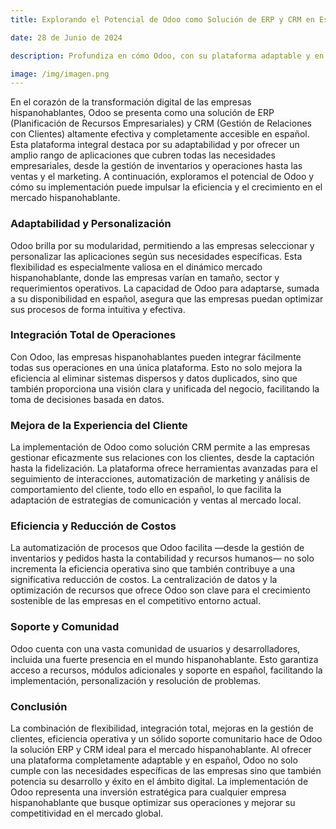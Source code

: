 ```yaml
---
title: Explorando el Potencial de Odoo como Solución de ERP y CRM en Español

date: 28 de Junio de 2024

description: Profundiza en cómo Odoo, con su plataforma adaptable y en español, se convierte en la solución ERP y CRM ideal para el mercado hispanohablante, ofreciendo flexibilidad y eficiencia sin precedentes.

image: /img/imagen.png
---
```


En el corazón de la transformación digital de las empresas hispanohablantes, Odoo se presenta como una solución de ERP (Planificación de Recursos Empresariales) y CRM (Gestión de Relaciones con Clientes) altamente efectiva y completamente accesible en español. Esta plataforma integral destaca por su adaptabilidad y por ofrecer un amplio rango de aplicaciones que cubren todas las necesidades empresariales, desde la gestión de inventarios y operaciones hasta las ventas y el marketing. A continuación, exploramos el potencial de Odoo y cómo su implementación puede impulsar la eficiencia y el crecimiento en el mercado hispanohablante.

### **Adaptabilidad y Personalización**

Odoo brilla por su modularidad, permitiendo a las empresas seleccionar y personalizar las aplicaciones según sus necesidades específicas. Esta flexibilidad es especialmente valiosa en el dinámico mercado hispanohablante, donde las empresas varían en tamaño, sector y requerimientos operativos. La capacidad de Odoo para adaptarse, sumada a su disponibilidad en español, asegura que las empresas puedan optimizar sus procesos de forma intuitiva y efectiva.

### **Integración Total de Operaciones**

Con Odoo, las empresas hispanohablantes pueden integrar fácilmente todas sus operaciones en una única plataforma. Esto no solo mejora la eficiencia al eliminar sistemas dispersos y datos duplicados, sino que también proporciona una visión clara y unificada del negocio, facilitando la toma de decisiones basada en datos.

### **Mejora de la Experiencia del Cliente**

La implementación de Odoo como solución CRM permite a las empresas gestionar eficazmente sus relaciones con los clientes, desde la captación hasta la fidelización. La plataforma ofrece herramientas avanzadas para el seguimiento de interacciones, automatización de marketing y análisis de comportamiento del cliente, todo ello en español, lo que facilita la adaptación de estrategias de comunicación y ventas al mercado local.

### **Eficiencia y Reducción de Costos**

La automatización de procesos que Odoo facilita —desde la gestión de inventarios y pedidos hasta la contabilidad y recursos humanos— no solo incrementa la eficiencia operativa sino que también contribuye a una significativa reducción de costos. La centralización de datos y la optimización de recursos que ofrece Odoo son clave para el crecimiento sostenible de las empresas en el competitivo entorno actual.

### **Soporte y Comunidad**

Odoo cuenta con una vasta comunidad de usuarios y desarrolladores, incluida una fuerte presencia en el mundo hispanohablante. Esto garantiza acceso a recursos, módulos adicionales y soporte en español, facilitando la implementación, personalización y resolución de problemas.

### **Conclusión**

La combinación de flexibilidad, integración total, mejoras en la gestión de clientes, eficiencia operativa y un sólido soporte comunitario hace de Odoo la solución ERP y CRM ideal para el mercado hispanohablante. Al ofrecer una plataforma completamente adaptable y en español, Odoo no solo cumple con las necesidades específicas de las empresas sino que también potencia su desarrollo y éxito en el ámbito digital. La implementación de Odoo representa una inversión estratégica para cualquier empresa hispanohablante que busque optimizar sus operaciones y mejorar su competitividad en el mercado global.